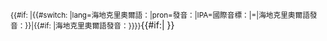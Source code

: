 <onlyinclude><small>{{#if: {{{2|}}}|{{#switch: {{{2}}}|lang=海地克里奧爾語：|pron=發音：|IPA=國際音標：|=|海地克里奧爾語發音：}}|{{#if: {{{2}}}|海地克里奧爾語發音：}}}}</small>{{IPA|[[Help:海地克里奧爾語國際音標|[{{{1}}}]]]}}{{#if:{{{3|}}}|{{IPA audio link|{{{3}}} }} }}</onlyinclude>
<noinclude>{{documentation}}</noinclude>